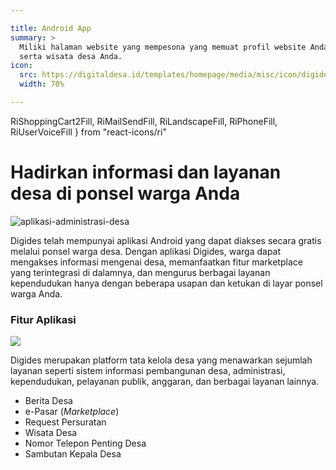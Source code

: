 ```yaml
---

title: Android App
summary: >
  Miliki halaman website yang mempesona yang memuat profil website Anda, produk andalan, 
  serta wisata desa Anda.
icon:
  src: https://digitaldesa.id/templates/homepage/media/misc/icon/digides_app.svg
  width: 70%

---
```


  RiShoppingCart2Fill,
  RiMailSendFill,
  RiLandscapeFill,
  RiPhoneFill,
  RiUserVoiceFill
} from "react-icons/ri"

<double-section id="utama">

# Hadirkan informasi dan layanan desa di ponsel warga Anda
![aplikasi-administrasi-desa](https://digitaldesa.id/templates/homepage/media/misc/android%20app%20digides.png)

Digides telah mempunyai aplikasi Android yang dapat diakses secara gratis melalui ponsel warga desa.
Dengan aplikasi Digides, warga dapat mengakses informasi mengenai desa, memanfaatkan fitur marketplace 
yang terintegrasi di dalamnya, dan mengurus berbagai layanan kependudukan hanya dengan beberapa usapan 
dan ketukan di layar ponsel warga Anda.

</double-section>
<section align-items="flex-start" width="100%">

### Fitur Aplikasi
![](https://digitaldesa.id/templates/homepage/media/misc/fitur%20administrasi%20umum%20digides.png)

Digides merupakan platform tata kelola desa yang menawarkan sejumlah layanan seperti sistem informasi 
pembangunan desa, administrasi, kependudukan, pelayanan publik, anggaran, dan berbagai layanan lainnya.

<ul list-style-type="none" sx={{
  '& svg': {
    width: 7,
    height: 7,
    mr: 5,
  },
  '& li': {
    mt: 3
  }
}} font-size="20">
  <li><icon use="RiNewspaperFill"></icon> Berita Desa</li>
  <li><icon use="RiShoppingCart2Fill"></icon> e-Pasar (<em>Marketplace</em>)</li>
  <li><icon use="RiMailSendFill"></icon> Request Persuratan</li>
  <li><icon use="RiLandscapeFill"></icon> Wisata Desa</li>
  <li><icon use="RiPhoneFill"></icon> Nomor Telepon Penting Desa</li>
  <li><icon use="RiUserVoiceFill"></icon> Sambutan Kepala Desa</li>
</ul>

</section>